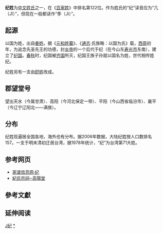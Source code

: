 {{姓氏
|姓氏=纪
|繁體=紀
|簡體=纪
|拼音=Jǐ
|中国大陆=Ji
|台湾=華語：Chi<br />臺語：Ki<br />客語：Gi
|香港=Kei
|澳门=Kei
|新加坡=Ki 
|马来西亚=Kee/Ki
|白話字=Kí
|越南=Kỷ
|韩国=
|反切=
|同音字=
|堂号=
|郡望=[[平阳郡|平阳郡]]
}}

'''纪姓'''为[[中文姓氏|中文姓氏]]之一，在《[[百家姓|百家姓]]》中排名第122位。作为姓氏的“纪”读音应为“几（Jǐ）”，但现在一般都读作“季（Jì）”。

== 起源 ==
以国为姓，出自[[姜姓|姜姓]]。据《[[元和姓纂|元和姓纂]]》、《[[通志|通志]]·氏族略：以国为氏》载，[[西周|西周]]初年，为追念先圣先王的功德，封[[炎帝|炎帝]]的一个后代于纪（在今山东[[寿光市|寿光市]]东南），建立了[[纪国|纪国]]。[[春秋时期|春秋]]时，纪国被[[齐国|齐国]]所灭，纪国王族子孙就以国名为姓，世代相传姓纪。

纪姓另有一支由[[舒姓|舒姓]]改成。

== 郡望堂号 ==
望出天水（今属甘肃）、高阳（今河北保定一带）、平阳（今山西省临汾市）、襄平（今辽宁辽阳北——满族）。
　
== 分布 ==
纪姓现遍居全国各地，海外也有分布。据2006年数据，大陆纪姓按人口数排名157。一支于明末清初迁居台湾，据1978年统计，“纪”为台湾第71大姓。

== 参考网页 ==
*[https://web.archive.org/web/20061203011757/http://www.jpwz.com/gb2312/chinese/xingshi/xingshishow.asp?id=184 家谱信息网·纪]
*[https://web.archive.org/web/20070216221923/http://home.educities.edu.tw/ji293116/index.htm 紀氏宗祠─高陽堂]

== 參考文獻 ==
{{reflist}}

== 延伸阅读 ==
{{Wikisource further reading}}
{{台灣首一百個姓氏}}
{{Surname-stub}}
[[Category:漢姓|J纪]]
[[Category:纪姓|*]]
